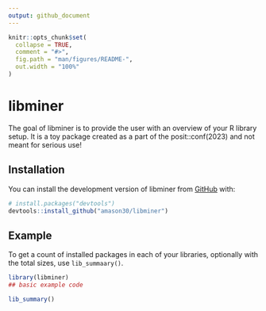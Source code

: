 ```yaml
---
output: github_document
---
```


<!-- README.md is generated from README.Rmd. Please edit that file -->

```r
knitr::opts_chunk$set(
  collapse = TRUE,
  comment = "#>",
  fig.path = "man/figures/README-",
  out.width = "100%"
)
```

# libminer

<!-- badges: start -->
<!-- badges: end -->

The goal of libminer is to provide the user with an overview of your R library setup. It is a toy package created as a part of the posit::conf(2023) and not meant for serious use!

## Installation

You can install the development version of libminer from [GitHub](https://github.com/) with:

``` r
# install.packages("devtools")
devtools::install_github("amason30/libminer")
```

## Example

To get a count of installed packages in each of your libraries, optionally with the total sizes, use `lib_summaary()`.

```r
library(libminer)
## basic example code

lib_summary()
```
